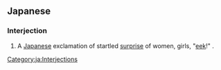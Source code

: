 ==Japanese==

===Interjection===

#A [[Japanese]] exclamation of startled [[surprise]] of women, girls, "[[eek]]!" .

[[Category:ja:Interjections]]